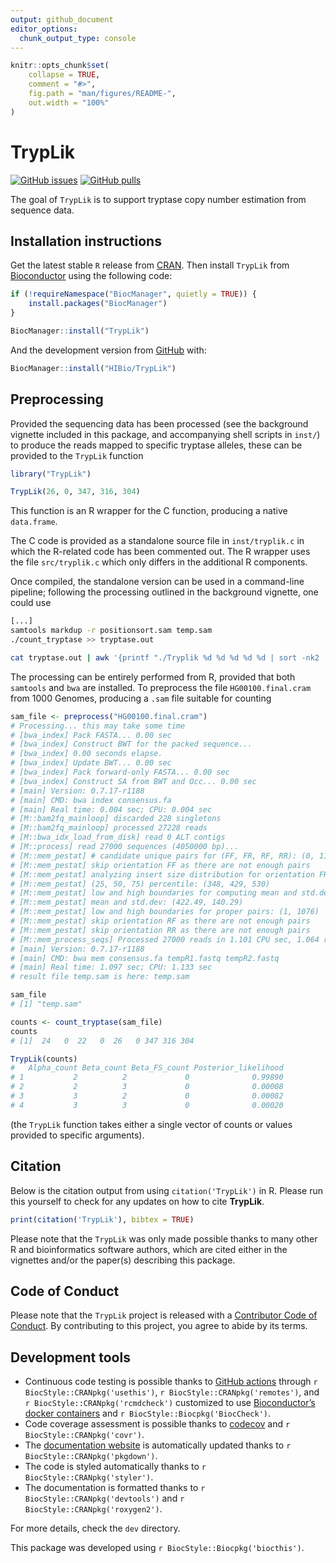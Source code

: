 ```yaml
---
output: github_document
editor_options: 
  chunk_output_type: console
---
```


<!-- README.md is generated from README.Rmd. Please edit that file -->

```r
knitr::opts_chunk$set(
    collapse = TRUE,
    comment = "#>",
    fig.path = "man/figures/README-",
    out.width = "100%"
)
```

# TrypLik

<!-- badges: start -->
[![GitHub issues](https://img.shields.io/github/issues/HIBio/TrypLik)](https://github.com/HIBio/TrypLik/issues)
[![GitHub pulls](https://img.shields.io/github/issues-pr/HIBio/TrypLik)](https://github.com/HIBio/TrypLik/pulls)
<!-- badges: end -->

The goal of `TrypLik` is to support tryptase copy number estimation from sequence data.

## Installation instructions

Get the latest stable `R` release from [CRAN](http://cran.r-project.org/). Then install `TrypLik` from [Bioconductor](http://bioconductor.org/) using the following code:

```r
if (!requireNamespace("BiocManager", quietly = TRUE)) {
    install.packages("BiocManager")
}

BiocManager::install("TrypLik")
```

And the development version from [GitHub](https://github.com/HIBio/TrypLik) with:

```r
BiocManager::install("HIBio/TrypLik")
```
## Preprocessing

Provided the sequencing data has been processed (see the background vignette
included in this package, and accompanying shell scripts in `inst/`) to produce
the reads mapped to specific tryptase alleles, these can be provided to the
`TrypLik` function

```r
library("TrypLik")

TrypLik(26, 0, 347, 316, 304)
```

This function is an R wrapper for the C function, producing a native `data.frame`. 

The C code is provided as a standalone source file in `inst/tryplik.c` in which
the R-related code has been commented out. The R wrapper uses the file
`src/tryplik.c` which only differs in the additional R components.

Once compiled, the standalone version can be used in a command-line pipeline;
following the processing outlined in the background vignette, one could use

```bash
[...]
samtools markdup -r positionsort.sam temp.sam
./count_tryptase >> tryptase.out

cat tryptase.out | awk '{printf "./Tryplik %d %d %d %d %d | sort -nk2 | tail -n 1\n", $6, $7, $8, $9, $10}'
```

The processing can be entirely performed from R, provided that both `samtools` and 
`bwa` are installed. To preprocess the file `HG00100.final.cram` from 1000 Genomes, 
producing a `.sam` file suitable for counting

```r
sam_file <- preprocess("HG00100.final.cram")
# Processing... this may take some time
# [bwa_index] Pack FASTA... 0.00 sec
# [bwa_index] Construct BWT for the packed sequence...
# [bwa_index] 0.00 seconds elapse.
# [bwa_index] Update BWT... 0.00 sec
# [bwa_index] Pack forward-only FASTA... 0.00 sec
# [bwa_index] Construct SA from BWT and Occ... 0.00 sec
# [main] Version: 0.7.17-r1188
# [main] CMD: bwa index consensus.fa
# [main] Real time: 0.004 sec; CPU: 0.004 sec
# [M::bam2fq_mainloop] discarded 228 singletons
# [M::bam2fq_mainloop] processed 27228 reads
# [M::bwa_idx_load_from_disk] read 0 ALT contigs
# [M::process] read 27000 sequences (4050000 bp)...
# [M::mem_pestat] # candidate unique pairs for (FF, FR, RF, RR): (0, 1190, 0, 0)
# [M::mem_pestat] skip orientation FF as there are not enough pairs
# [M::mem_pestat] analyzing insert size distribution for orientation FR...
# [M::mem_pestat] (25, 50, 75) percentile: (348, 429, 530)
# [M::mem_pestat] low and high boundaries for computing mean and std.dev: (1, 894)
# [M::mem_pestat] mean and std.dev: (422.49, 140.29)
# [M::mem_pestat] low and high boundaries for proper pairs: (1, 1076)
# [M::mem_pestat] skip orientation RF as there are not enough pairs
# [M::mem_pestat] skip orientation RR as there are not enough pairs
# [M::mem_process_seqs] Processed 27000 reads in 1.101 CPU sec, 1.064 real sec
# [main] Version: 0.7.17-r1188
# [main] CMD: bwa mem consensus.fa tempR1.fastq tempR2.fastq
# [main] Real time: 1.097 sec; CPU: 1.133 sec
# result file temp.sam is here: temp.sam

sam_file
# [1] "temp.sam"

counts <- count_tryptase(sam_file)
counts
# [1]  24   0  22   0  26   0 347 316 304

TrypLik(counts)
#   Alpha_count Beta_count Beta_FS_count Posterior_likelihood
# 1           2          2             0              0.99890
# 2           2          3             0              0.00008
# 3           3          2             0              0.00082
# 4           3          3             0              0.00020
```

(the `TrypLik` function takes either a single vector of counts or 
values provided to specific arguments).


## Citation

Below is the citation output from using `citation('TrypLik')` in R. Please
run this yourself to check for any updates on how to cite __TrypLik__.

```r
print(citation('TrypLik'), bibtex = TRUE)
```

Please note that the `TrypLik` was only made possible thanks to many other R and bioinformatics software authors, which are cited either in the vignettes and/or the paper(s) describing this package.

## Code of Conduct

Please note that the `TrypLik` project is released with a [Contributor Code of Conduct](http://bioconductor.org/about/code-of-conduct/). By contributing to this project, you agree to abide by its terms.

## Development tools

* Continuous code testing is possible thanks to [GitHub actions](https://www.tidyverse.org/blog/2020/04/usethis-1-6-0/)  through `r BiocStyle::CRANpkg('usethis')`, `r BiocStyle::CRANpkg('remotes')`, and `r BiocStyle::CRANpkg('rcmdcheck')` customized to use [Bioconductor's docker containers](https://www.bioconductor.org/help/docker/) and `r BiocStyle::Biocpkg('BiocCheck')`.
* Code coverage assessment is possible thanks to [codecov](https://codecov.io/gh) and `r BiocStyle::CRANpkg('covr')`.
* The [documentation website](http://HIBio.github.io/TrypLik) is automatically updated thanks to `r BiocStyle::CRANpkg('pkgdown')`.
* The code is styled automatically thanks to `r BiocStyle::CRANpkg('styler')`.
* The documentation is formatted thanks to `r BiocStyle::CRANpkg('devtools')` and `r BiocStyle::CRANpkg('roxygen2')`.

For more details, check the `dev` directory.

This package was developed using `r BiocStyle::Biocpkg('biocthis')`.


